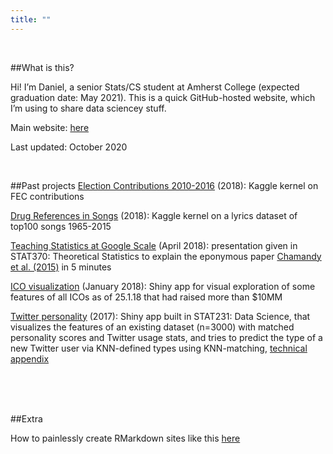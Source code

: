 ```yaml
---
title: ""
---
```


<br>

##What is this? 

Hi! I'm Daniel, a senior Stats/CS student at Amherst College (expected graduation date: May 2021). This is a quick GitHub-hosted website, which I'm using to share data sciencey stuff.

Main website: [here](https://www.danielnjoo.com)

Last updated: October 2020

<br>

##Past projects
[Election Contributions 2010-2016](https://www.kaggle.com/danielnjoo/exploration/forks?scriptVersionId=8092550)  (2018): Kaggle kernel on FEC contributions

[Drug References in Songs](https://www.kaggle.com/danielnjoo/drug-mentions-in-popular-music?scriptVersionId=8059320) (2018): Kaggle kernel on a lyrics dataset of top100 songs 1965-2015  

[Teaching Statistics at Google Scale](/data_investigations/other/TAS) (April 2018): presentation given in STAT370: Theoretical Statistics to explain the eponymous paper [Chamandy et al. (2015)](https://arxiv.org/abs/1508.01278) in 5 minutes

[ICO visualization](https://danielnjoo.shinyapps.io/ico-viz/) (January 2018): Shiny app for visual exploration of some features of all ICOs as of 25.1.18 that had raised more than $10MM

[Twitter personality](https://danielnjoo.shinyapps.io/shiny/) (2017): Shiny app built in STAT231: Data Science, that visualizes the features of an existing dataset (n=3000) with matched personality scores and Twitter usage stats, and tries to predict the type of a new Twitter user via KNN-defined types using KNN-matching, [technical appendix](/data_investigations/other/technical_appendix)

<br>
<br>
<br>

##Extra

How to painlessly create RMarkdown sites like this [here](http://nickstrayer.me/RMarkdown_Sites_tutorial/)